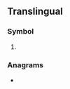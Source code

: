 {{also|bg|Bg.|.bg}}
==Translingual==

===Symbol===
{{mul-symbol}}

# {{ISO 3166|1|2|Bulgaria}}
#: {{syn|mul|BGR|qq1={{w|ISO 3166-1 alpha-3|alpha-3}}}}

===Anagrams===
* {{l|mul|GB}}

{{c|mul|Bulgaria}}